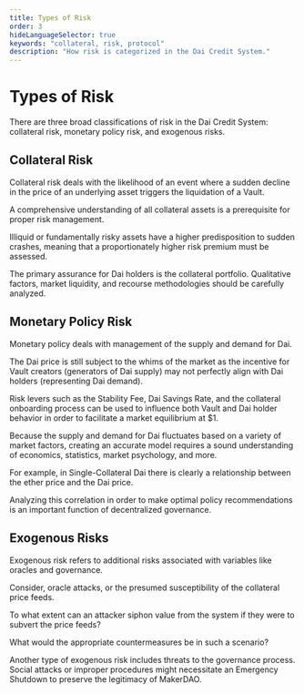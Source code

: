 ```yaml
---
title: Types of Risk
order: 3
hideLanguageSelector: true
keywords: "collateral, risk, protocol"
description: "How risk is categorized in the Dai Credit System."
---
```


# Types of Risk

There are three broad classifications of risk in the Dai Credit System: collateral risk, monetary policy risk, and exogenous risks.

## Collateral Risk

Collateral risk deals with the likelihood of an event where a sudden decline in the price of an underlying asset triggers the liquidation of a Vault. 

A comprehensive understanding of all collateral assets is a prerequisite for proper risk management. 

Illiquid or fundamentally risky assets have a higher predisposition to sudden crashes, meaning that a proportionately higher risk premium must be assessed.

The primary assurance for Dai holders is the collateral portfolio. Qualitative factors, market liquidity, and recourse methodologies should be carefully analyzed. 

## Monetary Policy Risk

Monetary policy deals with management of the supply and demand for Dai. 

The Dai price is still subject to the whims of the market as the incentive for Vault creators (generators of Dai supply) may not perfectly align with Dai holders (representing Dai demand). 

Risk levers such as the Stability Fee, Dai Savings Rate, and the collateral onboarding process can be used to influence both Vault and Dai holder behavior in order to facilitate a market equilibrium at $1. 

Because the supply and demand for Dai fluctuates based on a variety of market factors, creating an accurate model requires a sound understanding of economics, statistics, market psychology, and more. 

For example, in Single-Collateral Dai there is clearly a relationship between the ether price and the Dai price. 

Analyzing this correlation in order to make optimal policy recommendations is an important function of decentralized governance.

## Exogenous Risks

Exogenous risk refers to additional risks associated with variables like oracles and governance. 

Consider, oracle attacks, or the presumed susceptibility of the collateral price feeds. 

To what extent can an attacker siphon value from the system if they were to subvert the price feeds? 

What would the appropriate countermeasures be in such a scenario? 

Another type of exogenous risk includes threats to the governance process. Social attacks or improper procedures might necessitate an Emergency Shutdown to preserve the legitimacy of MakerDAO.
